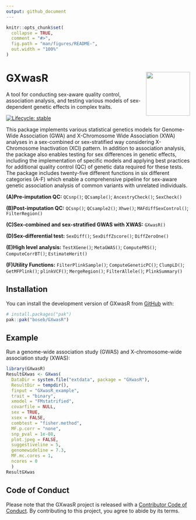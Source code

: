 ```yaml
---
output: github_document
---
```


<!-- README.md is generated from README.Rmd. Please edit that file -->

```r
knitr::opts_chunk$set(
  collapse = TRUE,
  comment = "#>",
  fig.path = "man/figures/README-",
  out.width = "100%"
)
```

# GXwasR <img src="man/figures/logo.png" align="right" height="120" alt="" />

A tool for conducting sex-aware quality control, association analysis, and testing various models of sex-dependent genetic effects in complex traits.

<!-- badges: start -->
[![Lifecycle: stable](https://img.shields.io/badge/lifecycle-stable-brightgreen.svg)](https://lifecycle.r-lib.org/articles/stages.html#stable)
<!-- badges: end -->

This package implements various statistical genetics models for Genome-Wide Association (GWA) and X-Chromosome Wide Association (XWA) analyses in a sex-combined or sex-stratified way considering X-Chromosome Inactivation (XCI) pattern. In addition to association analysis, the package also enables testing for sex differences in genetic effects, including the implementation of specific models and applying best practices for additional quality control (QC) of genetic data required for these tests. The package includes twenty-five different functions in six different categories (A-F) which enable a comprehensive pipeline for sex-aware genetic association analysis of common variants with unrelated individuals.

**(A)Pre-imputation QC:**  `QCsnp()`; `QCsample()`; `AncestryCheck()`; `SexCheck()`

**(B)Post-imputation QC:** `QCsnp()`; `QCsample2()`; `Xhwe()`; `MAFdiffSexControl()`; `FilterRegion()`

**(C)Sex-combined and sex-stratified GWAS with XWAS:** `GXwasR()`

**(D)Sex-differential test:** `SexDiff()`; `SexDiffZscore()`; `DiffZeroOne()`

**(E)High level analysis:** `TestXGene()`; `MetaGWAS()`; `ComputePRS()`; `ComputeCorrBT()`; `EstimateHerit()`

**(F)Utility Functions:** `FilterPlinkSample()`; `ComputeGeneticPC()`; `ClumpLD()`; `GetMFPlink()`; `plinkVCF()`; `MergeRegion()`; `FilterAllele()`; `PlinkSummary()`

## Installation

You can install the development version of GXwasR from [GitHub](https://github.com/) with:

``` r
# install.packages("pak")
pak::pak("boseb/GXwasR")
```

## Example

Run a genome-wide association study (GWAS) and X-chromosome-wide association study (XWAS):

```r
library(GXwasR)
ResultGXwas <- GXwas(
  DataDir = system.file("extdata", package = "GXwasR"),
  ResultDir = tempdir(), 
  finput = "GXwasR_example", 
  trait = "binary", 
  xmodel = "FMstatrified", 
  covarfile = NULL, 
  sex = TRUE, 
  xsex = FALSE, 
  combtest = "fisher.method", 
  MF.p.corr = "none",
  snp_pval = 1e-08, 
  plot.jpeg = FALSE, 
  suggestiveline = 5, 
  genomewideline = 7.3,
  MF.mc.cores = 1, 
  ncores = 0
  )
ResultGXwas
```

## Code of Conduct

Please note that the GXwasR project is released with a [Contributor Code of Conduct](https://contributor-covenant.org/version/2/1/CODE_OF_CONDUCT.html). By contributing to this project, you agree to abide by its terms.
